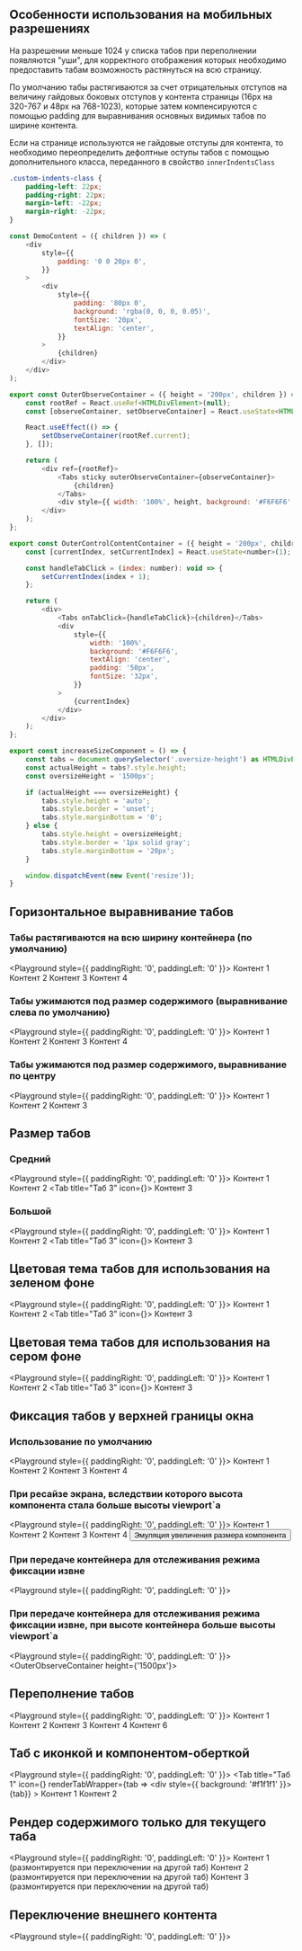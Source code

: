 
## Особенности использования на мобильных разрешениях

На разрешении меньше 1024 у списка табов при переполнении появляются "уши",
для корректного отображения которых необходимо предоставить табам возможность растянуться на всю страницу.

По умолчанию табы растягиваются за счет отрицательных отступов на величину гайдовых боковых отступов у контента страницы (16px на 320-767 и 48px на 768-1023),
которые затем компенсируются с помощью padding для выравнивания основных видимых табов по ширине контента.

Если на странице используются не гайдовые отступы для контента, то необходимо переопределить дефолтные оступы табов с помощью дополнительного класса, переданного в свойство `innerIndentsClass`

```css
.custom-indents-class {
    padding-left: 22px;
    padding-right: 22px;
    margin-left: -22px;
    margin-right: -22px;
}
```

```javascript collapse=Код DemoContent
const DemoContent = ({ children }) => (
    <div
        style={{
            padding: '0 0 20px 0',
        }}
    >
        <div
            style={{
                padding: '80px 0',
                background: 'rgba(0, 0, 0, 0.05)',
                fontSize: '20px',
                textAlign: 'center',
            }}
        >
            {children}
        </div>
    </div>
);
```

```javascript collapse=Код OuterObserveContainer
export const OuterObserveContainer = ({ height = '200px', children }) => {
    const rootRef = React.useRef<HTMLDivElement>(null);
    const [observeContainer, setObserveContainer] = React.useState<HTMLDivElement | null>(null);

    React.useEffect(() => {
        setObserveContainer(rootRef.current);
    }, []);

    return (
        <div ref={rootRef}>
            <Tabs sticky outerObserveContainer={observeContainer}>
                {children}
            </Tabs>
            <div style={{ width: '100%', height, background: '#F6F6F6' }} />
        </div>
    );
};
```

```javascript collapse=Код OuterControlContentContainer
export const OuterControlContentContainer = ({ height = '200px', children }) => {
    const [currentIndex, setCurrentIndex] = React.useState<number>(1);

    const handleTabClick = (index: number): void => {
        setCurrentIndex(index + 1);
    };

    return (
        <div>
            <Tabs onTabClick={handleTabClick}>{children}</Tabs>
            <div
                style={{
                    width: '100%',
                    background: '#F6F6F6',
                    textAlign: 'center',
                    padding: '50px',
                    fontSize: '32px',
                }}
            >
                {currentIndex}
            </div>
        </div>
    );
};
```

```javascript collapse=Код increaseSizeComponent
export const increaseSizeComponent = () => {
    const tabs = document.querySelector('.oversize-height') as HTMLDivElement;
    const actualHeight = tabs?.style.height;
    const oversizeHeight = '1500px';

    if (actualHeight === oversizeHeight) {
        tabs.style.height = 'auto';
        tabs.style.border = 'unset';
        tabs.style.marginBottom = '0';
    } else {
        tabs.style.height = oversizeHeight;
        tabs.style.border = '1px solid gray';
        tabs.style.marginBottom = '20px';
    }

    window.dispatchEvent(new Event('resize'));
}
```

## Горизонтальное выравнивание табов

### Табы растягиваются на всю ширину контейнера (по умолчанию)

<Playground style={{ paddingRight: '0', paddingLeft: '0' }}>
    <ContentArea>
        <Tabs>
            <Tab title="Таб 1">
                <DemoContent>Контент 1</DemoContent>
            </Tab>
            <Tab title="Таб 2">
                <DemoContent>Контент 2</DemoContent>
            </Tab>
            <Tab title="Таб 3">
                <DemoContent>Контент 3</DemoContent>
            </Tab>
            <Tab title="Таб 4">
                <DemoContent>Контент 4</DemoContent>
            </Tab>
        </Tabs>
    </ContentArea>
</Playground>

### Табы ужимаются под размер содержимого (выравнивание слева по умолчанию)

<Playground style={{ paddingRight: '0', paddingLeft: '0' }}>
    <ContentArea>
        <Tabs autoWidth>
            <Tab title="Таб 1">
                <DemoContent>Контент 1</DemoContent>
            </Tab>
            <Tab title="Таб 2">
                <DemoContent>Контент 2</DemoContent>
            </Tab>
            <Tab title="Таб 3">
                <DemoContent>Контент 3</DemoContent>
            </Tab>
            <Tab title="Таб 4">
                <DemoContent>Контент 4</DemoContent>
            </Tab>
        </Tabs>
    </ContentArea>
</Playground>

### Табы ужимаются под размер содержимого, выравнивание по центру

<Playground style={{ paddingRight: '0', paddingLeft: '0' }}>
    <ContentArea>
        <Tabs align="center" autoWidth>
            <Tab title="Таб 1">
                <DemoContent>Контент 1</DemoContent>
            </Tab>
            <Tab title="Таб 2">
                <DemoContent>Контент 2</DemoContent>
            </Tab>
            <Tab title="Таб 3">
                <DemoContent>Контент 3</DemoContent>
            </Tab>
        </Tabs>
    </ContentArea>
</Playground>

## Размер табов

### Средний

<Playground style={{ paddingRight: '0', paddingLeft: '0' }}>
    <ContentArea>
        <Tabs size="medium">
            <Tab title="Таб 1">
                <DemoContent>Контент 1</DemoContent>
            </Tab>
            <Tab title="Таб 2">
                <DemoContent>Контент 2</DemoContent>
            </Tab>
            <Tab title="Таб 3" icon={<Balance />}>
                <DemoContent>Контент 3</DemoContent>
            </Tab>
        </Tabs>
    </ContentArea>
</Playground>

### Большой

<Playground style={{ paddingRight: '0', paddingLeft: '0' }}>
    <ContentArea>
        <Tabs size="large">
            <Tab title="Таб 1">
                <DemoContent>Контент 1</DemoContent>
            </Tab>
            <Tab title="Таб 2">
                <DemoContent>Контент 2</DemoContent>
            </Tab>
            <Tab title="Таб 3" icon={<Balance />}>
                <DemoContent>Контент 3</DemoContent>
            </Tab>
        </Tabs>
    </ContentArea>
</Playground>

## Цветовая тема табов для использования на зеленом фоне

<Playground style={{ paddingRight: '0', paddingLeft: '0' }}>
    <ContentArea outerBackgroundColor="green">
        <Tabs size="large" tabColorTheme="green">
            <Tab title="Таб 1">
                <DemoContent>Контент 1</DemoContent>
            </Tab>
            <Tab title="Таб 2">
                <DemoContent>Контент 2</DemoContent>
            </Tab>
            <Tab title="Таб 3" icon={<Balance />}>
                <DemoContent>Контент 3</DemoContent>
            </Tab>
        </Tabs>
    </ContentArea>
</Playground>

## Цветовая тема табов для использования на сером фоне

<Playground style={{ paddingRight: '0', paddingLeft: '0' }}>
    <ContentArea outerBackgroundColor="spbSky0">
        <Tabs size="large" tabColorTheme="gray">
            <Tab title="Таб 1">
                <DemoContent>Контент 1</DemoContent>
            </Tab>
            <Tab title="Таб 2">
                <DemoContent>Контент 2</DemoContent>
            </Tab>
            <Tab title="Таб 3" icon={<Balance />}>
                <DemoContent>Контент 3</DemoContent>
            </Tab>
        </Tabs>
    </ContentArea>
</Playground>

## Фиксация табов у верхней границы окна

### Использование по умолчанию

<Playground style={{ paddingRight: '0', paddingLeft: '0' }}>
    <ContentArea>
        <Tabs sticky>
            <Tab title="Таб 1">
                <DemoContent>Контент 1</DemoContent>
            </Tab>
            <Tab title="Таб 2">
                <DemoContent>Контент 2</DemoContent>
            </Tab>
            <Tab title="Таб 3">
                <DemoContent>Контент 3</DemoContent>
            </Tab>
            <Tab title="Таб 4">
                <DemoContent>Контент 4</DemoContent>
            </Tab>
        </Tabs>
    </ContentArea>
</Playground>

### При ресайзе экрана, вследствии которого высота компонента стала больше высоты viewport`а

<Playground style={{ paddingRight: '0', paddingLeft: '0' }}>
    <ContentArea>
        <Tabs sticky className="oversize-height">
            <Tab title="Таб 1">
                <DemoContent>Контент 1</DemoContent>
            </Tab>
            <Tab title="Таб 2">
                <DemoContent>Контент 2</DemoContent>
            </Tab>
            <Tab title="Таб 3">
                <DemoContent>Контент 3</DemoContent>
            </Tab>
            <Tab title="Таб 4">
                <DemoContent>Контент 4</DemoContent>
            </Tab>
        </Tabs>
        <Button onClick={increaseSizeComponent}>Эмуляция увеличения размера компонента</Button>
    </ContentArea>
</Playground>

### При передаче контейнера для отслеживания режима фиксации извне

<Playground style={{ paddingRight: '0', paddingLeft: '0' }}>
    <ContentArea>
        <OuterObserveContainer>
            <Tab title="Таб 1" />
            <Tab title="Таб 2" />
            <Tab title="Таб 3" />
            <Tab title="Таб 4" />
        </OuterObserveContainer>
    </ContentArea>
</Playground>

### При передаче контейнера для отслеживания режима фиксации извне, при высоте контейнера больше высоты viewport`а

<Playground style={{ paddingRight: '0', paddingLeft: '0' }}>
    <ContentArea>
        <OuterObserveContainer height={'1500px'}>
            <Tab title="Таб 1" />
            <Tab title="Таб 2" />
            <Tab title="Таб 3" />
            <Tab title="Таб 4" />
        </OuterObserveContainer>
    </ContentArea>
</Playground>

## Переполнение табов

<Playground style={{ paddingRight: '0', paddingLeft: '0' }}>
    <ContentArea>
        <Tabs>
            <Tab title="Таб с большим количеством текста 1">
                <DemoContent>Контент 1</DemoContent>
            </Tab>
            <Tab title="Таб с большим количеством текста 2">
                <DemoContent>Контент 2</DemoContent>
            </Tab>
            <Tab title="Таб с большим количеством текста 3">
                <DemoContent>Контент 3</DemoContent>
            </Tab>
            <Tab title="Таб с большим количеством текста 4">
                <DemoContent>Контент 4</DemoContent>
            </Tab>
            <Tab title="Таб с большим количеством текста 6">
                <DemoContent>Контент 6</DemoContent>
            </Tab>
        </Tabs>
    </ContentArea>
</Playground>

## Таб с иконкой и компонентом-оберткой

<Playground style={{ paddingRight: '0', paddingLeft: '0' }}>
    <ContentArea>
        <Tabs>
            <Tab
                title="Таб 1"
                icon={<Balance />}
                renderTabWrapper={tab => <div style={{ background: '#f1f1f1' }}>{tab}</div>}
            >
                <DemoContent>Контент 1</DemoContent>
            </Tab>
            <Tab title="Таб 2">
                <DemoContent>Контент 2</DemoContent>
            </Tab>
        </Tabs>
    </ContentArea>
</Playground>

## Рендер содержимого только для текущего таба

<Playground style={{ paddingRight: '0', paddingLeft: '0' }}>
    <ContentArea>
        <Tabs renderOnlyCurrentPanel>
            <Tab title="Таб 1">
                <DemoContent>Контент 1 (размонтируется при переключении на другой таб)</DemoContent>
            </Tab>
            <Tab title="Таб 2">
                <DemoContent>Контент 2 (размонтируется при переключении на другой таб)</DemoContent>
            </Tab>
            <Tab title="Таб 3">
                <DemoContent>Контент 3 (размонтируется при переключении на другой таб)</DemoContent>
            </Tab>
        </Tabs>
    </ContentArea>
</Playground>

## Переключение внешнего контента

<Playground style={{ paddingRight: '0', paddingLeft: '0' }}>
    <ContentArea>
        <OuterControlContentContainer>
            <Tab title="Таб 1" />
            <Tab title="Таб 2" />
            <Tab title="Таб 3" />
            <Tab title="Таб 4" />
        </OuterControlContentContainer>
    </ContentArea>
</Playground>
